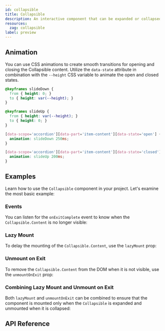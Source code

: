 ```yaml
---
id: collapsible
title: Collapsible
description: An interactive component that can be expanded or collapsed.
resources:
  zag: collapsible
label: preview
---
```



<ComponentPreview />

## Animation

You can use CSS animations to create smooth transitions for opening and closing the Collapsible content. 
Utilize the `data-state` attribute in combination with the `--height` CSS variable to animate the open and closed states.

```css
@keyframes slideDown {
  from { height: 0; }
  to { height: var(--height); }
}

@keyframes slideUp {
  from { height: var(--height); }
  to { height: 0; }
}

[data-scope='accordion'][data-part='item-content'][data-state='open'] {
  animation: slideDown 250ms;
}

[data-scope='accordion'][data-part='item-content'][data-state='closed'] {
  animation: slideUp 200ms;
}
```

## Examples

Learn how to use the `Collapsible` component in your project. Let's examine
the most basic example:

<Story id="Basic" />

### Events

You can listen for the `onExitComplete` event to know when the `Collapsible.Content` is no longer visible:

<Story id="OnExitComplete" />

### Lazy Mount

To delay the mounting of the `Collapsible.Content`, use the `lazyMount` prop:

<Story id="LazyMount" />

### Unmount on Exit

To remove the `Collapsible.Content` from the DOM when it is not visible, use the
`unmountOnExit` prop:

<Story id="UnmountOnExit" />

### Combining Lazy Mount and Unmount on Exit

Both `lazyMount` and `unmountOnExit` can be combined to ensure that the component is
mounted only when the `Collapsible` is expanded and unmounted when it is collapsed:

<Story id="LazyMountAndUnmountOnExit" />

## API Reference

<ComponentTypes />
